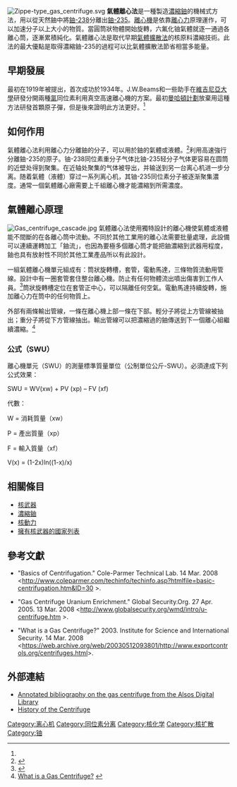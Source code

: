 [[File:Zippe-type_gas_centrifuge.svg|thumb]]
'''氣體離心法'''是一種製造[[濃縮鈾|濃縮鈾]]的機械式方法，用以從天然鈾中將[[鈾-238|鈾-238]]分離出[[鈾-235|鈾-235]]。[[離心機|離心機]]是依靠[[離心力|離心力]]原理運作，可以加速分子以上大小的物質。當圓筒狀物體開始旋轉，六氟化铀氣體就逐一通過各離心筒，逐漸累積純化。氣體離心法是取代早期[[氣體擴散法|氣體擴散法]]的核原料濃縮技術。此法的最大優點是取得濃縮鈾-235的過程可以比氣體擴散法節省相當多能量。

== 早期發展 ==
最初在1919年被提出，首次成功於1934年。J.W.Beams和一些助手在[[維吉尼亞大學|維吉尼亞大學]]研發分開兩種[[氯|氯]]同位素利用真空高速離心機的方案。最初[[曼哈頓計劃|曼哈頓計劃]]放棄用這種方法研發首顆原子彈，但是後來證明此方法更好。<ref name=third />

==如何作用 ==
氣體離心法利用離心力分離鈾的分子，可以用於鈾的氣體或液體。<ref name="first">{{Cite web |url=http://www.coleparmer.com/techinfo/techinfo.asp?htmlfile=basic-centrifugation.htm&ID=30 |title=Basics of Centrifuge - Cole Parmer |accessdate=2008-05-18 |archive-date=2011-10-20 |archive-url=https://web.archive.org/web/20111020190716/http://www.coleparmer.com/techinfo/techinfo.asp?htmlfile=basic-centrifugation.htm&ID=30 |dead-url=no }}</ref>利用高速強行分離鈾-235的原子。铀-238同位素重分子气体比铀-235轻分子气体更容易在圆筒的近壁处得到聚集。在近轴处聚集的气体被导出，并输送到另一台离心机进一步分离。随着氣體（液體）穿过一系列离心机，其铀-235同位素分子被逐渐聚集濃度。通常一個氣體離心廠需要上千組離心機才能濃縮到所需濃度。

== 氣體離心原理 ==
[[File:Gas_centrifuge_cascade.jpg|thumb]]
氣體離心法使用獨特設計的離心機使氣體或液體能不間斷的在各離心筒中流動。不同於其他工業用的離心法需要批量處理，此設備可以連續運轉加工「鈾流」，也因為要極多個離心筒才能把鈾濃縮到武器用程度，鈾也具有放射性不同於其他工業產品所以有此設計。

一組氣體離心機單元組成有：筒狀旋轉槽，套管，電動馬達，三條物質流動用管線。設計中有一圈套管套住整台離心機。防止有任何物體流出噴出傷害到工作人員。<ref name="third">{{Cite web |url=http://www.globalsecurity.org/wmd/intro/u-centrifuge.htm |title=Gas Centrifuge Uranium Enrichment |accessdate=2008-05-18 |archive-date=2008-05-16 |archive-url=https://web.archive.org/web/20080516144448/http://www.globalsecurity.org/wmd/intro/u-centrifuge.htm |dead-url=no }}</ref>筒狀旋轉槽定位在套管正中心，可以隔離任何空氣。電動馬達持續旋轉，施加離心力在筒中的任何物質上。

外部有兩條輸出管線，一條在離心機上部一條在下部。輕分子將從上方管線被抽出；重分子將從下方管線抽出。輸出管線可以把濃縮過的鈾傳送到下一個離心組繼續濃縮。<ref name="second">[http://www.exportcontrols.org/centrifuges.html What is a Gas Centrifuge?] {{webarchive|url=https://web.archive.org/web/20030512093801/http://www.exportcontrols.org/centrifuges.html |date=2003-05-12 }}</ref>

===公式（SWU）===
離心機單元（SWU）的測量標準質量單位（公制單位公斤-SWU）。必須達成下列公式效果：

SWU = WV(xw) + PV (xp) – FV (xf)

代數：

W = 消耗質量（xw）

P = 產出質量（xp）

F = 輸入質量（xf）

V(x) = (1-2x)ln((1-x)/x)

==相關條目==
* [[核武器|核武器]]
* [[濃縮鈾|濃縮鈾]]
* [[核動力|核動力]]
* [[擁有核武器的國家列表|擁有核武器的國家列表]]

==參考文獻==
{{reflist}}

* "Basics of Centrifugation." Cole-Parmer Technical Lab. 14 Mar. 2008 <http://www.coleparmer.com/techinfo/techinfo.asp?htmlfile=basic-centrifugation.htm&ID=30 {{Wayback|url=http://www.coleparmer.com/techinfo/techinfo.asp?htmlfile=basic-centrifugation.htm&ID=30 |date=20111020190716 }}>. 

* "Gas Centrifuge Uranium Enrichment." Global Security.Org. 27 Apr. 2005. 13 Mar. 2008 <http://www.globalsecurity.org/wmd/intro/u-centrifuge.htm {{Wayback|url=http://www.globalsecurity.org/wmd/intro/u-centrifuge.htm |date=20080516144448 }}>. 

* "What is a Gas Centrifuge?" 2003. Institute for Science and International Security. 14 Mar. 2008 <https://web.archive.org/web/20030512093801/http://www.exportcontrols.org/centrifuges.html>. 

==外部連結==
*[https://web.archive.org/web/20051210222620/http://alsos.wlu.edu/qsearch.aspx?browse=science%2FGas+Centrifuge Annotated bibliography on the gas centrifuge from the Alsos Digital Library]
*[http://www.npr.org/templates/story/story.php?storyId=4857123 History of the Centrifuge] {{Wayback|url=http://www.npr.org/templates/story/story.php?storyId=4857123 |date=20080402235351 }}

[[Category:离心机|Category:离心机]]
[[Category:同位素分离|Category:同位素分离]]
[[Category:核化学|Category:核化学]]
[[Category:核扩散|Category:核扩散]]
[[Category:铀|Category:铀]]
